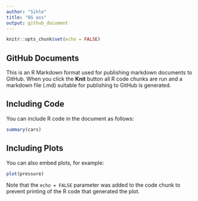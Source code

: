 ```yaml
---
author: "Sihle"
title: "OG ass"
output: github_document
---
```


```r
knitr::opts_chunk$set(echo = FALSE)
```

## GitHub Documents

This is an R Markdown format used for publishing markdown documents to GitHub. When you click the **Knit** button all R code chunks are run and a markdown file (.md) suitable for publishing to GitHub is generated.

## Including Code

You can include R code in the document as follows:

```r
summary(cars)
```

## Including Plots

You can also embed plots, for example:

```r
plot(pressure)
```

Note that the `echo = FALSE` parameter was added to the code chunk to prevent printing of the R code that generated the plot.
